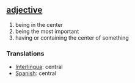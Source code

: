 == [[adjective]] ==
# being in the center
# being the most important
# having or containing the center of something

=== Translations ===
*[[Interlingua]]: central
*[[Spanish]]: central